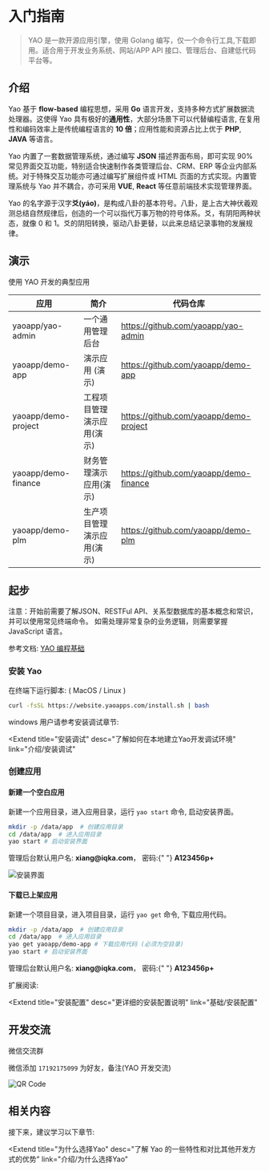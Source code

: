 # 入门指南

<blockquote>
  YAO 是一款开源应用引擎，使用 Golang
  编写，仅一个命令行工具,下载即用。适合用于开发业务系统、网站/APP API
  接口、管理后台、自建低代码平台等。
</blockquote>

## 介绍

Yao 基于 **flow-based** 编程思想，采用 **Go** 语言开发，支持多种方式扩展数据流处理器。这使得 Yao 具有极好的**通用性**，大部分场景下可以代替编程语言, 在复用性和编码效率上是传统编程语言的 **10 倍**；应用性能和资源占比上优于 **PHP**, **JAVA** 等语言。

Yao 内置了一套数据管理系统，通过编写 **JSON** 描述界面布局，即可实现 90% 常见界面交互功能，特别适合快速制作各类管理后台、CRM、ERP 等企业内部系统。对于特殊交互功能亦可通过编写扩展组件或 HTML 页面的方式实现。内置管理系统与 Yao 并不耦合，亦可采用 **VUE**, **React** 等任意前端技术实现管理界面。

Yao 的名字源于汉字**爻(yáo)**，是构成八卦的基本符号。八卦，是上古大神伏羲观测总结自然规律后，创造的一个可以指代万事万物的符号体系。爻，有阴阳两种状态，就像 0 和 1。爻的阴阳转换，驱动八卦更替，以此来总结记录事物的发展规律。

## 演示

使用 YAO 开发的典型应用

| 应用                | 简介                       | 代码仓库                               |
| ------------------- | -------------------------- | -------------------------------------- |
| yaoapp/yao-admin    | 一个通用管理后台           | https://github.com/yaoapp/yao-admin    |
| yaoapp/demo-app     | 演示应用 (演示)            | https://github.com/yaoapp/demo-app     |
| yaoapp/demo-project | 工程项目管理演示应用(演示) | https://github.com/yaoapp/demo-project |
| yaoapp/demo-finance | 财务管理演示应用(演示)     | https://github.com/yaoapp/demo-finance |
| yaoapp/demo-plm     | 生产项目管理演示应用(演示) | https://github.com/yaoapp/demo-plm     |

## 起步

<Notice type="warning">
  注意：开始前需要了解JSON、RESTFul
  API、关系型数据库的基本概念和常识，并可以使用常见终端命令。
  如需处理非常复杂的业务逻辑，则需要掌握 JavaScript 语言。
</Notice>

参考文档: [YAO 编程基础](../基础/YAO%E7%BC%96%E7%A8%8B%E5%9F%BA%E7%A1%80)

### 安装 Yao

在终端下运行脚本: ( MacOS / Linux )

```bash
curl -fsSL https://website.yaoapps.com/install.sh | bash
```

windows 用户请参考安装调试章节:

<Extend
  title="安装调试"
  desc="了解如何在本地建立Yao开发调试环境"
  link="介绍/安装调试"
></Extend>

### 创建应用

#### 新建一个空白应用

新建一个应用目录，进入应用目录，运行 `yao start` 命令, 启动安装界面。

```bash
mkdir -p /data/app  # 创建应用目录
cd /data/app  # 进入应用目录
yao start # 启动安装界面
```

<Notice type="warning">
  管理后台默认用户名: <strong>xiang@iqka.com</strong>， 密码:{" "}
  <strong>A123456p+</strong>
</Notice>

![安装界面](../基础/assets/yao-setup-step2.jpg)

#### 下载已上架应用

新建一个项目目录，进入项目目录，运行 `yao get` 命令, 下载应用代码。

```bash
mkdir -p /data/app  # 创建应用目录
cd /data/app  # 进入应用目录
yao get yaoapp/demo-app # 下载应用代码 (必须为空目录)
yao start # 启动安装界面
```

<Notice type="warning">
  管理后台默认用户名: <strong>xiang@iqka.com</strong>， 密码:{" "}
  <strong>A123456p+</strong>
</Notice>

扩展阅读:

<Extend
  title="安装配置"
  desc="更详细的安装配置说明"
  link="基础/安装配置"
></Extend>

## 开发交流

微信交流群

微信添加 `17192175099` 为好友，备注(YAO 开发交流)

![QR Code](./assets/wechat.jpg)

## 相关内容

接下来，建议学习以下章节:

<Extend
  title="为什么选择Yao"
  desc="了解 Yao 的一些特性和对比其他开发方式的优势"
  link="介绍/为什么选择Yao"
></Extend>

<Div style={{ display: "flex", justifyContent: "right" }}>
  <Link type="next" title="安装调试" link="介绍/安装调试"></Link>
</Div>
